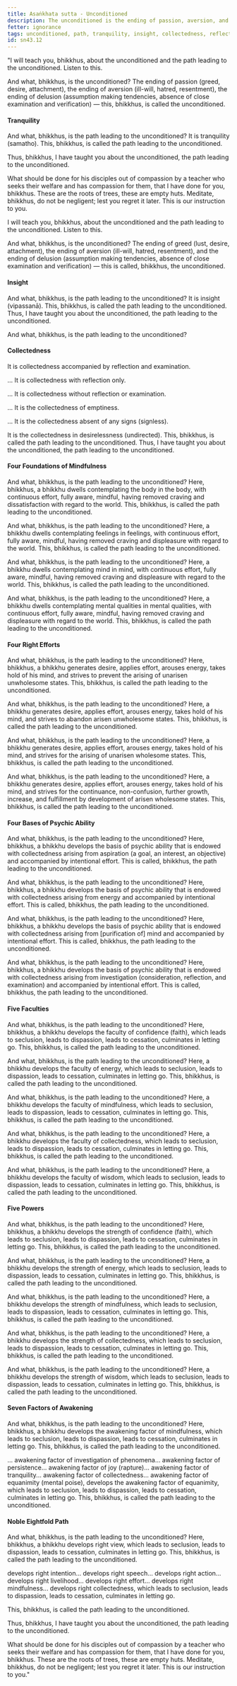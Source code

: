 ```yaml
---
title: Asaṅkhata sutta - Unconditioned
description: The unconditioned is the ending of passion, aversion, and delusion. The 37 factors leading to the unconditioned are described in brief.
fetter: ignorance
tags: unconditioned, path, tranquility, insight, collectedness, reflection, investigation, mindfulness, mental qualities, psychic ability, five faculties, five powers, seven factors of awakening, noble eightfold path, sn, sn35-44, sn43
id: sn43.12
---
```


"I will teach you, bhikkhus, about the unconditioned and the path leading to the unconditioned. Listen to this.

And what, bhikkhus, is the unconditioned? The ending of passion (greed, desire, attachment), the ending of aversion (ill-will, hatred, resentment), the ending of delusion (assumption making tendencies, absence of close examination and verification) — this, bhikkhus, is called the unconditioned.

#### Tranquility

And what, bhikkhus, is the path leading to the unconditioned? It is tranquility (samatho). This, bhikkhus, is called the path leading to the unconditioned.

Thus, bhikkhus, I have taught you about the unconditioned, the path leading to the unconditioned.

What should be done for his disciples out of compassion by a teacher who seeks their welfare and has compassion for them, that I have done for you, bhikkhus. These are the roots of trees, these are empty huts. Meditate, bhikkhus, do not be negligent; lest you regret it later. This is our instruction to you.

I will teach you, bhikkhus, about the unconditioned and the path leading to the unconditioned. Listen to this.

And what, bhikkhus, is the unconditioned? The ending of greed (lust, desire, attachment), the ending of aversion (ill-will, hatred, resentment), and the ending of delusion (assumption making tendencies, absence of close examination and verification) — this is called, bhikkhus, the unconditioned.

#### Insight

And what, bhikkhus, is the path leading to the unconditioned? It is insight (vipassanā). This, bhikkhus, is called the path leading to the unconditioned. Thus, I have taught you about the unconditioned, the path leading to the unconditioned.

And what, bhikkhus, is the path leading to the unconditioned?

#### Collectedness

It is collectedness accompanied by reflection and examination.

... It is collectedness with reflection only.

... It is collectedness without reflection or examination.

... It is the collectedness of emptiness.

... It is the collectedness absent of any signs (signless).

It is the collectedness in desirelessness (undirected). This, bhikkhus, is called the path leading to the unconditioned. Thus, I have taught you about the unconditioned, the path leading to the unconditioned.

#### Four Foundations of Mindfulness

And what, bhikkhus, is the path leading to the unconditioned? Here, bhikkhus, a bhikkhu dwells contemplating the body in the body, with continuous effort, fully aware, mindful, having removed craving and dissatisfaction with regard to the world. This, bhikkhus, is called the path leading to the unconditioned.

And what, bhikkhus, is the path leading to the unconditioned? Here, a bhikkhu dwells contemplating feelings in feelings, with continuous effort, fully aware, mindful, having removed craving and displeasure with regard to the world. This, bhikkhus, is called the path leading to the unconditioned.

And what, bhikkhus, is the path leading to the unconditioned? Here, a bhikkhu dwells contemplating mind in mind, with continuous effort, fully aware, mindful, having removed craving and displeasure with regard to the world. This, bhikkhus, is called the path leading to the unconditioned.

And what, bhikkhus, is the path leading to the unconditioned? Here, a bhikkhu dwells contemplating mental qualities in mental qualities, with continuous effort, fully aware, mindful, having removed craving and displeasure with regard to the world. This, bhikkhus, is called the path leading to the unconditioned.

#### Four Right Efforts

And what, bhikkhus, is the path leading to the unconditioned? Here, bhikkhus, a bhikkhu generates desire, applies effort, arouses energy, takes hold of his mind, and strives to prevent the arising of unarisen unwholesome states. This, bhikkhus, is called the path leading to the unconditioned.

And what, bhikkhus, is the path leading to the unconditioned? Here, a bhikkhu generates desire, applies effort, arouses energy, takes hold of his mind, and strives to abandon arisen unwholesome states. This, bhikkhus, is called the path leading to the unconditioned.

And what, bhikkhus, is the path leading to the unconditioned? Here, a bhikkhu generates desire, applies effort, arouses energy, takes hold of his mind, and strives for the arising of unarisen wholesome states. This, bhikkhus, is called the path leading to the unconditioned.

And what, bhikkhus, is the path leading to the unconditioned? Here, a bhikkhu generates desire, applies effort, arouses energy, takes hold of his mind, and strives for the continuance, non-confusion, further growth, increase, and fulfillment by development of arisen wholesome states. This, bhikkhus, is called the path leading to the unconditioned.

#### Four Bases of Psychic Ability

And what, bhikkhus, is the path leading to the unconditioned? Here, bhikkhus, a bhikkhu develops the basis of psychic ability that is endowed with collectedness arising from aspiration (a goal, an interest, an objective) and accompanied by intentional effort. This is called, bhikkhus, the path leading to the unconditioned.

And what, bhikkhus, is the path leading to the unconditioned? Here, bhikkhus, a bhikkhu develops the basis of psychic ability that is endowed with collectedness arising from energy and accompanied by intentional effort. This is called, bhikkhus, the path leading to the unconditioned.

And what, bhikkhus, is the path leading to the unconditioned? Here, bhikkhus, a bhikkhu develops the basis of psychic ability that is endowed with collectedness arising from [purification of] mind and accompanied by intentional effort. This is called, bhikkhus, the path leading to the unconditioned.

And what, bhikkhus, is the path leading to the unconditioned? Here, bhikkhus, a bhikkhu develops the basis of psychic ability that is endowed with collectedness arising from investigation (consideration, reflection, and examination) and accompanied by intentional effort. This is called, bhikkhus, the path leading to the unconditioned.

#### Five Faculties

And what, bhikkhus, is the path leading to the unconditioned? Here, bhikkhus, a bhikkhu develops the faculty of confidence (faith), which leads to seclusion, leads to dispassion, leads to cessation, culminates in letting go. This, bhikkhus, is called the path leading to the unconditioned.

And what, bhikkhus, is the path leading to the unconditioned? Here, a bhikkhu develops the faculty of energy, which leads to seclusion, leads to dispassion, leads to cessation, culminates in letting go. This, bhikkhus, is called the path leading to the unconditioned.

And what, bhikkhus, is the path leading to the unconditioned? Here, a bhikkhu develops the faculty of mindfulness, which leads to seclusion, leads to dispassion, leads to cessation, culminates in letting go. This, bhikkhus, is called the path leading to the unconditioned.

And what, bhikkhus, is the path leading to the unconditioned? Here, a bhikkhu develops the faculty of collectedness, which leads to seclusion, leads to dispassion, leads to cessation, culminates in letting go. This, bhikkhus, is called the path leading to the unconditioned.

And what, bhikkhus, is the path leading to the unconditioned? Here, a bhikkhu develops the faculty of wisdom, which leads to seclusion, leads to dispassion, leads to cessation, culminates in letting go. This, bhikkhus, is called the path leading to the unconditioned.

#### Five Powers

And what, bhikkhus, is the path leading to the unconditioned? Here, bhikkhus, a bhikkhu develops the strength of confidence (faith), which leads to seclusion, leads to dispassion, leads to cessation, culminates in letting go. This, bhikkhus, is called the path leading to the unconditioned.

And what, bhikkhus, is the path leading to the unconditioned? Here, a bhikkhu develops the strength of energy,  which leads to seclusion, leads to dispassion, leads to cessation, culminates in letting go. This, bhikkhus, is called the path leading to the unconditioned.

And what, bhikkhus, is the path leading to the unconditioned? Here, a bhikkhu develops the strength of mindfulness, which leads to seclusion, leads to dispassion, leads to cessation, culminates in letting go. This, bhikkhus, is called the path leading to the unconditioned.

And what, bhikkhus, is the path leading to the unconditioned? Here, a bhikkhu develops the strength of collectedness, which leads to seclusion, leads to dispassion, leads to cessation, culminates in letting go. This, bhikkhus, is called the path leading to the unconditioned.

And what, bhikkhus, is the path leading to the unconditioned? Here, a bhikkhu develops the strength of wisdom, which leads to seclusion, leads to dispassion, leads to cessation, culminates in letting go. This, bhikkhus, is called the path leading to the unconditioned.

#### Seven Factors of Awakening

And what, bhikkhus, is the path leading to the unconditioned? Here, bhikkhus, a bhikkhu develops the awakening factor of mindfulness, which leads to seclusion, leads to dispassion, leads to cessation, culminates in letting go. This, bhikkhus, is called the path leading to the unconditioned.

... awakening factor of investigation of phenomena... awakening factor of persistence... awakening factor of joy (rapture)... awakening factor of tranquility... awakening factor of collectedness... awakening factor of equanimity (mental poise), develops the awakening factor of equanimity, which leads to seclusion, leads to dispassion, leads to cessation, culminates in letting go. This, bhikkhus, is called the path leading to the unconditioned.

#### Noble Eightfold Path

And what, bhikkhus, is the path leading to the unconditioned? Here, bhikkhus, a bhikkhu develops right view, which leads to seclusion, leads to dispassion, leads to cessation, culminates in letting go. This, bhikkhus, is called the path leading to the unconditioned.

develops right intention... develops right speech... develops right action... develops right livelihood... develops right effort... develops right mindfulness... develops right collectedness, which leads to seclusion, leads to dispassion, leads to cessation, culminates in letting go.

This, bhikkhus, is called the path leading to the unconditioned.

Thus, bhikkhus, I have taught you about the unconditioned, the path leading to the unconditioned.

What should be done for his disciples out of compassion by a teacher who seeks their welfare and has compassion for them, that I have done for you, bhikkhus. These are the roots of trees, these are empty huts. Meditate, bhikkhus, do not be negligent; lest you regret it later. This is our instruction to you."